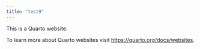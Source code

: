 ```yaml
---
title: "test9"
---
```


This is a Quarto website.

To learn more about Quarto websites visit <https://quarto.org/docs/websites>.
